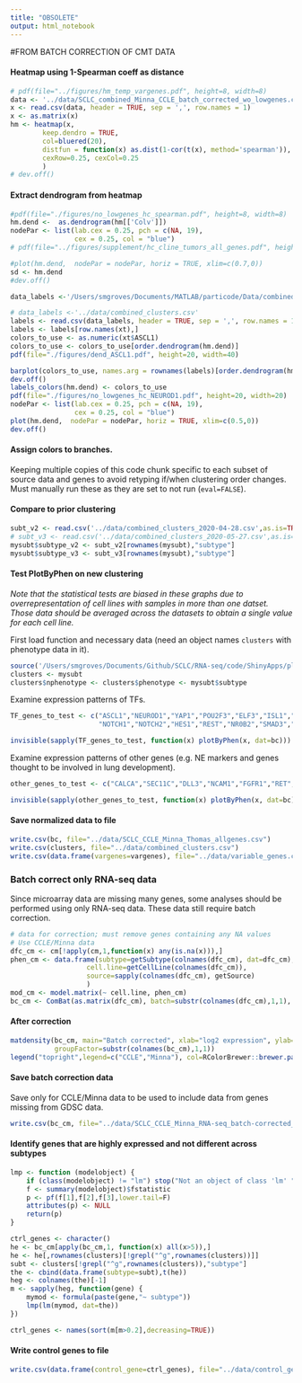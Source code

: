 ```yaml
---
title: "OBSOLETE"
output: html_notebook
---
```


#FROM BATCH CORRECTION OF CMT DATA

#### Heatmap using 1-Spearman coeff as distance
```r
# pdf(file="../figures/hm_temp_vargenes.pdf", height=8, width=8)
data <- '../data/SCLC_combined_Minna_CCLE_batch_corrected_wo_lowgenes.csv'
x <- read.csv(data, header = TRUE, sep = ',', row.names = 1)
x <- as.matrix(x)
hm <- heatmap(x,
        keep.dendro = TRUE,
        col=bluered(20),
        distfun = function(x) as.dist(1-cor(t(x), method='spearman')),
        cexRow=0.25, cexCol=0.25
        )
# dev.off()
```

#### Extract dendrogram from heatmap
```r
#pdf(file="./figures/no_lowgenes_hc_spearman.pdf", height=8, width=8)
hm.dend <-  as.dendrogram(hm[['Colv']])
nodePar <- list(lab.cex = 0.25, pch = c(NA, 19),
                cex = 0.25, col = "blue")
# pdf(file="../figures/supplement/hc_cline_tumors_all_genes.pdf", height=8, width=8)

#plot(hm.dend,  nodePar = nodePar, horiz = TRUE, xlim=c(0.7,0))
sd <- hm.dend
#dev.off()
```
```r
data_labels <-'/Users/smgroves/Documents/MATLAB/particode/Data/combined_clusters_2020-05-27-MC copy.csv'

# data_labels <-'../data/combined_clusters.csv'
labels <- read.csv(data_labels, header = TRUE, sep = ',', row.names = 1)
labels <- labels[row.names(xt),]
colors_to_use <- as.numeric(xt$ASCL1)
colors_to_use <- colors_to_use[order.dendrogram(hm.dend)]
pdf(file="./figures/dend_ASCL1.pdf", height=20, width=40)

barplot(colors_to_use, names.arg = rownames(labels)[order.dendrogram(hm.dend)],las = 2)
dev.off()
labels_colors(hm.dend) <- colors_to_use
pdf(file="./figures/no_lowgenes_hc_NEUROD1.pdf", height=20, width=20)
nodePar <- list(lab.cex = 0.25, pch = c(NA, 19),
                cex = 0.25, col = "blue")
plot(hm.dend,  nodePar = nodePar, horiz = TRUE, xlim=c(0.5,0))
dev.off()

```


#### Assign colors to branches.
Keeping multiple copies of this code chunk specific to each subset of source data and genes to avoid retyping if/when clustering order changes. Must manually run these as they are set to not run (`eval=FALSE`).


#### Compare to prior clustering
```r
subt_v2 <- read.csv('../data/combined_clusters_2020-04-28.csv',as.is=TRUE, row.names=1)
# subt_v3 <- read.csv('../data/combined_clusters_2020-05-27.csv',as.is=TRUE, row.names=1)
mysubt$subtype_v2 <- subt_v2[rownames(mysubt),"subtype"]
mysubt$subtype_v3 <- subt_v3[rownames(mysubt),"subtype"]
```

#### Test PlotByPhen on new clustering
*Note that the statistical tests are biased in these graphs due to overrepresentation of cell lines with samples in more than one datset. Those data should be averaged across the datasets to obtain a single value for each cell line.*  

First load function and necessary data (need an object names `clusters` with phenotype data in it).
```r
source('/Users/smgroves/Documents/Github/SCLC/RNA-seq/code/ShinyApps/plotByPhenShiny/PlotByPhen.r', chdir = TRUE)
clusters <- mysubt
clusters$nphenotype <- clusters$phenotype <- mysubt$subtype
```

Examine expression patterns of TFs.
```r
TF_genes_to_test <- c("ASCL1","NEUROD1","YAP1","POU2F3","ELF3","ISL1","INSM1","MYC","MYCL","DLX5",
                      "NOTCH1","NOTCH2","HES1","REST","NR0B2","SMAD3","NKX2-1","NEUROD2")

invisible(sapply(TF_genes_to_test, function(x) plotByPhen(x, dat=bc)))
```

Examine expression patterns of other genes (e.g. NE markers and genes thought to be involved in lung development).
```r
other_genes_to_test <- c("CALCA","SEC11C","DLL3","NCAM1","FGFR1","RET","BCL2","GRP","SCNN1A","CEACAM5")

invisible(sapply(other_genes_to_test, function(x) plotByPhen(x, dat=bc)))
```

#### Save normalized data to file
```r
write.csv(bc, file="../data/SCLC_CCLE_Minna_Thomas_allgenes.csv")
write.csv(clusters, file="../data/combined_clusters.csv")
write.csv(data.frame(vargenes=vargenes), file="../data/variable_genes.csv", row.names=FALSE)
```



### Batch correct only RNA-seq data
Since microarray data are missing many genes, some analyses should be performed using only RNA-seq data. These data still require batch correction.
```r
# data for correction; must remove genes containing any NA values
# Use CCLE/Minna data
dfc_cm <- cm[!apply(cm,1,function(x) any(is.na(x))),]
phen_cm <- data.frame(subtype=getSubtype(colnames(dfc_cm), dat=dfc_cm),
                   cell.line=getCellLine(colnames(dfc_cm)),
                   source=sapply(colnames(dfc_cm), getSource)
                   )
mod_cm <- model.matrix(~ cell.line, phen_cm)
bc_cm <- ComBat(as.matrix(dfc_cm), batch=substr(colnames(dfc_cm),1,1), mod=mod_cm)
```

#### After correction
```r
matdensity(bc_cm, main="Batch corrected", xlab="log2 expression", ylab="density",
           groupFactor=substr(colnames(bc_cm),1,1))
legend("topright",legend=c("CCLE","Minna"), col=RColorBrewer::brewer.pal(8, "Dark2")[1:2], lwd=2)
```

#### Save batch correction data
Save only for CCLE/Minna data to be used to include data from genes missing from GDSC data.
```r
write.csv(bc_cm, file="../data/SCLC_CCLE_Minna_RNA-seq_batch-corrected_geneexp.csv")

```

#### Identify genes that are highly expressed and not different across subtypes
```r
lmp <- function (modelobject) {
    if (class(modelobject) != "lm") stop("Not an object of class 'lm' ")
    f <- summary(modelobject)$fstatistic
    p <- pf(f[1],f[2],f[3],lower.tail=F)
    attributes(p) <- NULL
    return(p)
}

ctrl_genes <- character()
he <- bc_cm[apply(bc_cm,1, function(x) all(x>5)),]
he <- he[,rownames(clusters)[!grepl("^g",rownames(clusters))]]
subt <- clusters[!grepl("^g",rownames(clusters)),"subtype"]
the <- cbind(data.frame(subtype=subt),t(he))
heg <- colnames(the)[-1]
m <- sapply(heg, function(gene) {
    mymod <- formula(paste(gene,"~ subtype"))
    lmp(lm(mymod, dat=the))
})

ctrl_genes <- names(sort(m[m>0.2],decreasing=TRUE))
```
#### Write control genes to file
```r
write.csv(data.frame(control_gene=ctrl_genes), file="../data/control_genes.csv", row.names=FALSE)
```

